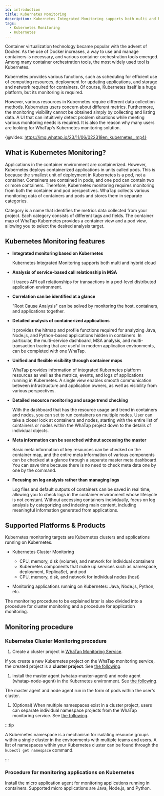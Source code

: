```yaml
---
id: introduction
title: Kubernetes Monitoring
description: Kubernetes Integrated Monitoring supports both multi and hybrid cloud
tags:
  - Kubernetes Monitoring
  - Kubernetes
---
```


Container virtualization technology became popular with the advent of Docker. As the use of Docker increases, a way to use and manage containers is necessary, and various container orchestration tools emerged. Among many container orchestration tools, the most widely used tool is Kubernetes.

Kubernetes provides various functions, such as scheduling for efficient use of computing resources, deployment for updating applications, and storage and network required for containers. Of course, Kubernetes itself is a huge platform, but its monitoring is required.

However, various resources in Kubernetes require different data collection methods. Kubernetes users concern about different metrics. Furthermore, the monitoring visibility cannot be obtained simply by collecting and listing data. A UI that can intuitively detect problem situations while meeting various monitoring needs is required. It is also the reason why many users are looking for WhaTap's Kubernetes monitoring solution.

{@video: https://img.whatap.io/23/11/06/022318en_kubernetes_.mp4}

## What is Kubernetes Monitoring?

Applications in the container environment are containerized. However, Kubernetes deploys containerized applications in units called pods. This is because the smallest unit of deployment in Kubernetes is a pod, not a container. Containers are contained in pods, and one pod can contain two or more containers. Therefore, Kubernetes monitoring requires monitoring from both the container and pod perspectives. WhaTap collects various monitoring data of containers and pods and stores them in separate categories.

Category is a name that identifies the metrics data collected from your project. Each category consists of different tags and fields. The container map of WhaTap Kubernetes provides a container view and a pod view, allowing you to select the desired analysis target.

## Kubernetes Monitoring features

-   **Integrated monitoring based on Kubernetes**

    Kubernetes Integrated Monitoring supports both multi and hybrid cloud

-   **Analysis of service-based call relationship in MSA**

    It traces API call relationships for transactions in a pod-level distributed application environment.

-   **Correlation can be identified at a glance**

    "Root Cause Analysis" can be solved by monitoring the host, containers, and applications together.

-   **Detailed analysis of containerized applications**

    It provides the hitmap and profile functions required for analyzing Java, Node.js, and Python-based applications hidden in containers. In particular, the multi-service dashboard, MSA analysis, and multi-transaction tracing that are useful in modern application environments, can be completed with one WhaTap.

-   **Unified and flexible visibility through container maps**

    WhaTap provides information of integrated Kubernetes platform resources as well as the metrics, events, and logs of applications running in Kubernetes. A single view enables smooth communication between infrastructure and application owners, as well as visibility from various perspectives.

-   **Detailed resource monitoring and usage trend checking**

    With the dashboard that has the resource usage and trend in containers and nodes, you can set to run containers on multiple nodes. User can take a closer look at containers and nodes, starting with the entire list of containers or nodes within the WhaTap project down to the details of individual objects.

-   **Meta information can be searched without accessing the master**

    Basic meta information of key resources can be checked on the container map, and the entire meta information of various components can be checked at a glance through a separate master meta dashboard. You can save time because there is no need to check meta data one by one by the command.

-   **Focusing on log analysis rather than managing logs**

    Log files and default outputs of containers can be saved in real time, allowing you to check logs in the container environment whose lifecycle is not constant. Without accessing containers individually, focus on log analysis by categorizing and indexing main content, including meaningful information generated from applications.

## Supported Platforms & Products

Kubernetes monitoring targets are Kubernetes clusters and applications running on Kubernetes.

-   Kubernetes Cluster Monitoring

    -   CPU, memory, disk (volume), and network for individual containers
    -   Kubernetes components that make up services such as namespace, deployment, ReplicaSet, and pod
    -   CPU, memory, disk, and network for individual nodes (host)

-   Monitoring applications running on Kubernetes: Java, Node.js, Python, etc.

The monitoring procedure to be explained later is also divided into a procedure for cluster monitoring and a procedure for application monitoring.

## Monitoring procedure

### Kubernetes Cluster Monitoring procedure

1.  Create a cluster project in [WhaTap Monitoring Service](https://service.whatap.io).

  If you create a new Kubernetes project on the WhaTap monitoring service, the created project is a **cluster project**. See [the following](install#create-project).

1.  Install the master agent (whatap-master-agent) and node agent (whatap-node-agent) in the Kubernetes environment. See [the following](install-master-node-agent).

  The master agent and node agent run in the form of pods within the user's cluster.

1.  (Optional) When multiple namespaces exist in a cluster project, users can separate individual namespace projects from the WhaTap monitoring service. See [the following](create-name-space-project).

:::tip

A Kubernetes namespace is a mechanism for isolating resource groups within a single cluster in the environments with multiple teams and users. A list of namespaces within your Kubernetes cluster can be found through the `kubectl get namespace` command.

:::

### Procedure for monitoring applications on Kubernetes

Install the micro application agent for monitoring applications running in containers. Supported micro applications are Java, Node.js, and Python.
